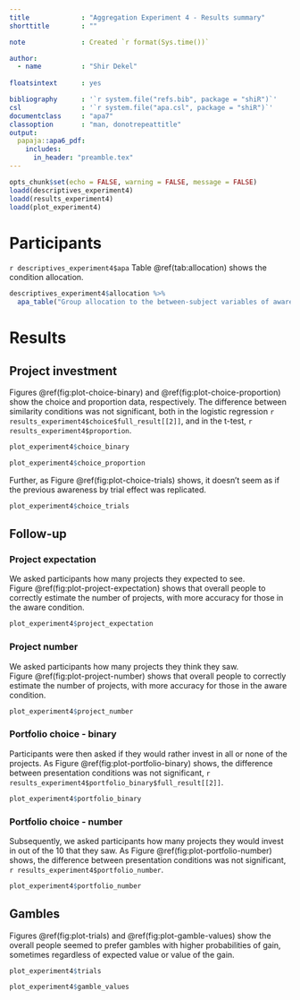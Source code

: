 ```yaml
---
title             : "Aggregation Experiment 4 - Results summary"
shorttitle        : ""

note              : Created `r format(Sys.time())`

author: 
  - name          : "Shir Dekel"
  
floatsintext      : yes

bibliography      : '`r system.file("refs.bib", package = "shiR")`'
csl               : '`r system.file("apa.csl", package = "shiR")`'
documentclass     : "apa7"
classoption       : "man, donotrepeattitle"
output: 
  papaja::apa6_pdf:
    includes: 
      in_header: "preamble.tex"
---
```


```r
opts_chunk$set(echo = FALSE, warning = FALSE, message = FALSE)
loadd(descriptives_experiment4)
loadd(results_experiment4)
loadd(plot_experiment4)
```

# Participants

`r descriptives_experiment4$apa` Table\ \@ref(tab:allocation) shows the condition allocation.

```r
descriptives_experiment4$allocation %>% 
  apa_table("Group allocation to the between-subject variables of awareness, presentation, and distribution.")
```

# Results

## Project investment

Figures\ \@ref(fig:plot-choice-binary) and\ \@ref(fig:plot-choice-proportion) show the choice and proportion data, respectively. The difference between similarity conditions was not significant, both in the logistic regression `r results_experiment4$choice$full_result[[2]]`, and in the t-test, `r results_experiment4$proportion`.

```r
plot_experiment4$choice_binary
```

```r
plot_experiment4$choice_proportion
```

Further, as Figure\ \@ref(fig:plot-choice-trials) shows, it doesn't seem as if the previous awareness by trial effect was replicated.

```r
plot_experiment4$choice_trials
```

## Follow-up

### Project expectation

We asked participants how many projects they expected to see. Figure\ \@ref(fig:plot-project-expectation) shows that overall people to correctly estimate the number of projects, with more accuracy for those in the aware condition.

```r
plot_experiment4$project_expectation
```

### Project number

We asked participants how many projects they think they saw. Figure\ \@ref(fig:plot-project-number) shows that overall people to correctly estimate the number of projects, with more accuracy for those in the aware condition.

```r
plot_experiment4$project_number
```

### Portfolio choice - binary

Participants were then asked if they would rather invest in all or none of the projects. As Figure\ \@ref(fig:plot-portfolio-binary) shows, the difference between presentation conditions was not significant, `r results_experiment4$portfolio_binary$full_result[[2]]`. 

```r
plot_experiment4$portfolio_binary
```

### Portfolio choice - number

Subsequently, we asked participants how many projects they would invest in out of the 10 that they saw. As Figure\ \@ref(fig:plot-portfolio-number) shows, the difference between presentation conditions was not significant, `r results_experiment4$portfolio_number`.

```r
plot_experiment4$portfolio_number
```

## Gambles

Figures\ \@ref(fig:plot-trials) and\ \@ref(fig:plot-gamble-values) show the overall people seemed to prefer gambles with higher probabilities of gain, sometimes regardless of expected value or value of the gain.

```r
plot_experiment4$trials
```

```r
plot_experiment4$gamble_values
```
